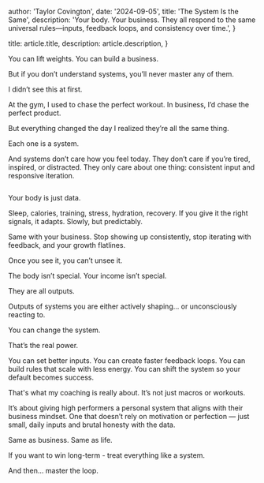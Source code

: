 
  author: 'Taylor Covington',
  date: '2024-09-05',
  title: 'The System Is the Same',
  description:
    'Your body. Your business. They all respond to the same universal rules—inputs, feedback loops, and consistency over time.',
}

  title: article.title,
  description: article.description,
}


You can lift weights.
You can build a business.

But if you don’t understand systems, you’ll never master any of them.

I didn’t see this at first.

At the gym, I used to chase the perfect workout.
In business, I’d chase the perfect product.

But everything changed the day I realized they’re all the same thing.

Each one is a system.

And systems don’t care how you feel today.
They don’t care if you’re tired, inspired, or distracted.
They only care about one thing: consistent input and responsive iteration.

<Image src={systemOne} alt="" />

Your body is just data.

Sleep, calories, training, stress, hydration, recovery.
If you give it the right signals, it adapts. Slowly, but predictably.

Same with your business.
Stop showing up consistently, stop iterating with feedback, and your growth flatlines.

Once you see it, you can’t unsee it.

The body isn’t special.
Your income isn’t special.

They are all outputs.

Outputs of systems you are either actively shaping… or unconsciously reacting to.

You can change the system.

That’s the real power.

You can set better inputs.
You can create faster feedback loops.
You can build rules that scale with less energy.
You can shift the system so your default becomes success.

That's what my coaching is really about.
It’s not just macros or workouts.

It’s about giving high performers a personal system that aligns with their business mindset.
One that doesn’t rely on motivation or perfection — just small, daily inputs and brutal honesty with the data.

Same as business.
Same as life.

If you want to win long-term - treat everything like a system.

And then…
master the loop.

<div class="w-sm">
  <Image src={signatureImage} alt=""  />
</div>